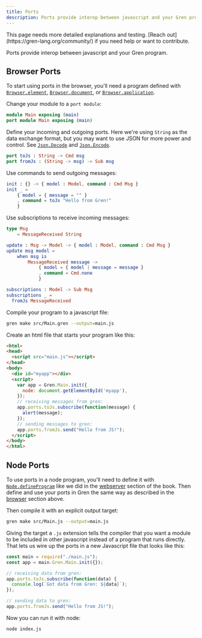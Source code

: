 ```yaml
---
title: Ports
description: Ports provide interop between javascript and your Gren program.
---
```



<Aside type="caution">
This page needs more detailed explanations and testing.
[Reach out](https://gren-lang.org/community/) if you need help or want to contribute.
</Aside>

Ports provide interop between javascript and your Gren program.

## Browser Ports

To start using ports in the browser, you'll need a program defined with
[`Browser.element`](/book/applications/browser/#browserelement),
[`Browser.document`](/book/applications/browser/#browserdocument), or
[`Browser.application`](/book/applications/browser/#browserapplication).

Change your module to a `port module`:

```elm title="src/Main.gren" showLineNumbers=false del={1} add={2}
module Main exposing (main)
port module Main exposing (main)
```

Define your incoming and outgoing ports.
Here we're using `String` as the data exchange format, but you may want to use JSON for more power and control.
See [`Json.Decode`](https://packages.gren-lang.org/package/gren-lang/core/version/latest/module/Json.Decode)
and [`Json.Encode`](https://packages.gren-lang.org/package/gren-lang/core/version/latest/module/Json.Encode).

```elm title="src/Main.gren" showLineNumbers=false
port toJs : String -> Cmd msg
port fromJs : (String -> msg) -> Sub msg
```

Use commands to send outgoing messages:

```elm title="src/Main.gren" showLineNumbers=false
init : {} -> { model : Model, command : Cmd Msg }
init _ =
    { model = { message = "" }
    , command = toJs "Hello from Gren!"
    }
```

Use subscriptions to receive incoming messages:

```elm title="src/Main.gren" showLineNumbers=false
type Msg
    = MessageReceived String

update : Msg -> Model -> { model : Model, command : Cmd Msg }
update msg model =
    when msg is
        MessageReceived message ->
            { model = { model | message = message }
            , command = Cmd.none
            }

subscriptions : Model -> Sub Msg
subscriptions _ =
  fromJs MessageReceived
```

Compile your program to a javascript file:

```sh
gren make src/Main.gren --output=main.js
```

Create an html file that starts your program like this:

```html showLineNumbers=false {11-16}
<html>
<head>
  <script src="main.js"></script>
</head>
<body>
  <div id="myapp"></div>
  <script>
    var app = Gren.Main.init({
      node: document.getElementById('myapp'),
    });
    // receiving messages from gren:
    app.ports.toJs.subscribe(function(message) {
      alert(message); 
    });
    // sending messages to gren:
    app.ports.fromJs.send("Hello from JS!");
  </script>
</body>
</html>
```

## Node Ports

To use ports in a node program, you'll need to define it with
[`Node.defineProgram`](https://packages.gren-lang.org/package/gren-lang/node/version/latest/module/Node#defineProgram)
like we did in the [webserver](/book/applications/node/#lets-make-a-web-server) section of the book.
Then define and use your ports in Gren the same way as described in the [browser](#browser-ports) section above.

Then compile it with an explicit output target:

```sh
gren make src/Main.js --output=main.js
```

Giving the target a `.js` extension tells the compiler that you want a module to be included in other javascript instead of a program that runs directly.
That lets us wire up the ports in a new Javascript file that looks like this:

```js title="index.js" showLineNumbers
const main = require("./main.js");
const app = main.Gren.Main.init({});

// receiving data from gren:
app.ports.toJs.subscribe(function(data) {
  console.log(`Got data from Gren: ${data}`);
});

// sending data to gren:
app.ports.fromJs.send("Hello from JS!");
```

Now you can run it with node:

```sh
node index.js
```
